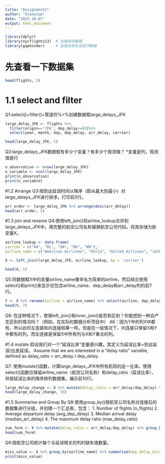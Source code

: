 ```yaml
---
title: "Assignment2"
author: "StoneJam"
date: "2025-10-07"
output: html_document
---
```

```r
library(dplyr)
library(nycflights13)  # 加载航班数据
library(gapminder)     # 加载全球社会经济数据
```
# 先查看一下数据集
```r
head(flights, 5)
```



# 1.1 select and filter
Q1:select()+filter()+管道符%>%创建数据框large_delays_JFK
```r
large_delay_JFK <- flights %>%
  filter(origin=='JFK', dep_delay>=60)%>%
  select(year, month, day, dep_delay, arr_delay, carrier)

head(large_delay_JFK, 5)
```
Q2:large_delays_JFK数据框有多少个变量？有多少个观测值？
*变量是列，观测值是行
```r
n_observation <- nrow(large_delay_JFK)
n_variable <- ncol(large_delay_JFK)
print(n_observation)
print(n_variable)
```

#1.2 Arrange
Q3:按到达延误时间以降序（即从最大到最小）对large_delays_JFK进行排序。打印前5行。
```r
arr_order <- large_delay_JFK %>% arrange(desc(arr_delay))
head(arr_order, 5)
```
#1.3 join and rename
Q4:使用left_join()将airline_lookup合并到large_delays_JFK中，用完整的航空公司名称替换航空公司代码。将其存储为新变量X。
```r
airline_lookup <- data.frame(
carrier = c("AA", "DL", "UA", "B6", "WN"),
airline_name = c("American Airlines", "Delta", "United Airlines", "JetBlue", "Southwest Airlines"))

X <- left_join(large_delay_JFK, airline_lookup, by = 'carrier') 

head(X, 5)
```
Q5:将数据框X中的变量airline_name重命名为简单的airline，然后结合使用select()和print()来显示仅包含airline_name、dep_delay和arr_delay列的前7行。
```r
Y <- X %>% rename(airline = airline_name) %>% select(airline, dep_delay, arr_delay)
head(Y, 7)
```
Q6: 在这种情况下，使用left_join()和inner_join()是否有区别？你能想到一种会产生区别的情况吗？（例如，在实际的数据分析项目中）
A6：因为Y中的列X中都有，所以此时左连接和内连接结果一样。但是在一般情况下，内连接只保留X和Y中都有的列，而左连接是保留X中所有列与X和Y重合的列。

#1.4 mutate
假设我们对一个“延误比率”变量感兴趣，其定义为延误比率=到达延误/出发延误。
Assume that we are interested in a “delay ratio” variable, defined as delay_ratio = arr_delay / dep_delay.

Q7: 使用mutate()函数，计算large_delays_JFK中所有航班的这一比率。使用select()函数仅保留airline_name（航空公司名称）和delay_ratio（延误比率），并按延误比率的降序排列数据集。展示前10行。
```r
large_delay_change <- X %>% mutate(delay_ratio = arr_delay/dep_delay) %>% select(airline_name, delay_ratio) %>% arrange(delay_ratio)
head(large_delay_change, 10)
``` 
#1.5 Summarise and Group By
Q8:使用group_by()按航空公司名称对连接后的数据集进行分组，并创建一个汇总表，包含：
1. Number of flights (n_flights)
2. Average departure delay (avg_dep_delay)
3. Median arrival delay (median_arr_delay)
4. The maximum delay ratio (max_delay_ratio)
```r
sum_form <- X %>% mutate(delay_ratio = arr_delay/dep_delay) %>% group_by(airline_name) %>% summarise(n_flights = n(), avg_dep_delay = mean(dep_delay, na.rm=TRUE), median_arr_delay = median(arr_delay, na.rm=TRUE), max_delay_ratio = max(delay_ratio, na.rm=TRUE))
head(sum_form)
```
Q9:按航空公司统计每个与延误相关的列的缺失值数量。
```r
miss_value <- X %>% group_by(airline_name) %>% summarise(dep_delay_miss = sum(is.na(dep_delay)), arr_delay_miss = sum(is.na(arr_delay)))
print(miss_value)
```

